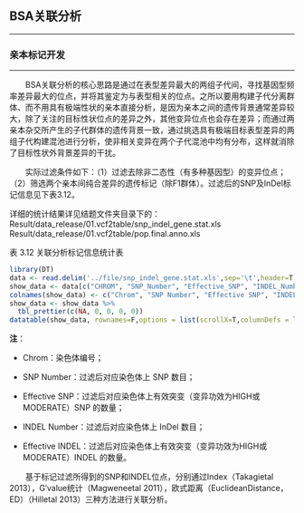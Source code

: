 ## BSA关联分析

***
 
### 亲本标记开发

***

<style>
img.inline-img {
    display:inline;
    width:auto;
}

img.independent-img {
    display:block;
    width:auto;
}
</style>
&emsp;&emsp;BSA关联分析的核心思路是通过在表型差异最大的两组子代间，寻找基因型频率差异最大的位点，并将其鉴定为与表型相关的位点。之所以要用构建子代分离群体、而不用具有极端性状的亲本直接分析，是因为亲本之间的遗传背景通常差异较大，除了关注的目标性状位点的差异之外，其他变异位点也会存在差异；而通过两亲本杂交所产生的子代群体的遗传背景一致，通过挑选具有极端目标表型差异的两组子代构建混池进行分析，使非相关变异在两个子代混池中均有分布，这样就消除了目标性状外背景差异的干扰。

&emsp;&emsp;实际过滤条件如下：（1）过滤去除非二态性（有多种基因型）的变异位点；（2）筛选两个亲本间纯合差异的遗传标记（除F1群体）。过滤后的SNP及InDel标记信息见下表3.12。

详细的统计结果详见结题文件夹目录下的：<br>
Result/data_release/01.vcf2table/snp_indel_gene.stat.xls<br>
Result/data_release/01.vcf2table/pop.final.anno.xls

<p class='mark'>表 3.12 关联分析标记信息统计表</p>

```r
library(DT)
data <- read.delim('../file/snp_indel_gene.stat.xls',sep='\t',header=T,check.names = F)
show_data <- data[c("CHROM", "SNP_Number", "Effective_SNP", "INDEL_Number", "Effective_INDEL")]
colnames(show_data) <- c("Chrom", "SNP Number", "Effective SNP", "INDEL Number", "Effective INDEL")
show_data <- show_data %>%
  tbl_prettier(c(NA, 0, 0, 0, 0))
datatable(show_data, rownames=F,options = list(scrollX=T,columnDefs = list(list(className = 'dt-center',targets='_all'))))
```

<p class='mark1'>**注**：</p>

- <p class='mark1'>Chrom：染色体编号；</p>

- <p class='mark1'>SNP Number：过滤后对应染色体上 SNP 数目；</p>

- <p class='mark1'>Effective SNP：过滤后对应染色体上有效突变（变异功效为HIGH或MODERATE）SNP 的数量；</p>

- <p class='mark1'>INDEL Number：过滤后对应染色体上 InDel 数目；</p>

- <p class='mark1'>Effective INDEL：过滤后对应染色体上有效突变（变异功效为HIGH或MODERATE）INDEL 的数量。</p>

&emsp;&emsp;基于标记过滤所得到的SNP和INDEL位点，分别通过Index（Takagietal 2013），G′value统计（Magweneetal 2011），欧式距离（EuclideanDistance，ED）（Hilletal 2013）三种方法进行关联分析。


